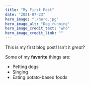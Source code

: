```yaml
---
title: "My First Post"
date: "2021-07-23"
hero_image: "./hero.jpg"
hero_image_alt: "Dog running"
hero_image_credit_text: "who"
hero_image_credit_link: ""
---
```


This is my first blog post! Isn't it *great*?

Some of my **favorite** things are:

* Petting dogs
* Singing
* Eating potato-based foods